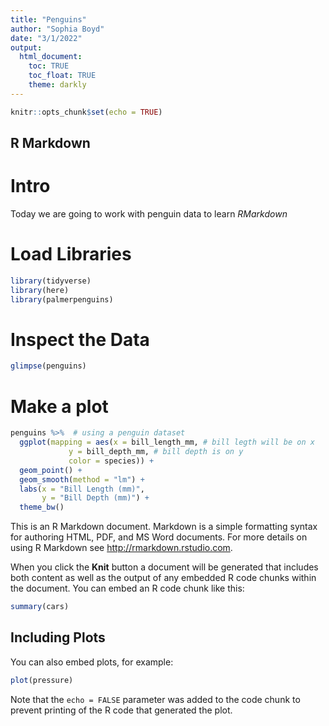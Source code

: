 ```yaml
---
title: "Penguins"
author: "Sophia Boyd"
date: "3/1/2022"
output: 
  html_document:
    toc: TRUE
    toc_float: TRUE
    theme: darkly
---
```


```r
knitr::opts_chunk$set(echo = TRUE)
```

## R Markdown
# Intro

Today we are going to work with penguin data to learn *RMarkdown*

# Load Libraries

```r
library(tidyverse)
library(here)
library(palmerpenguins)
```

# Inspect the Data
```r
glimpse(penguins)
```

# Make a plot
```r
penguins %>%  # using a penguin dataset
  ggplot(mapping = aes(x = bill_length_mm, # bill legth will be on x
             y = bill_depth_mm, # bill depth is on y
             color = species)) +
  geom_point() +
  geom_smooth(method = "lm") +
  labs(x = "Bill Length (mm)",
       y = "Bill Depth (mm)") +
  theme_bw()
```


This is an R Markdown document. Markdown is a simple formatting syntax for authoring HTML, PDF, and MS Word documents. For more details on using R Markdown see <http://rmarkdown.rstudio.com>.

When you click the **Knit** button a document will be generated that includes both content as well as the output of any embedded R code chunks within the document. You can embed an R code chunk like this:

```r
summary(cars)
```

## Including Plots

You can also embed plots, for example:

```r
plot(pressure)
```

Note that the `echo = FALSE` parameter was added to the code chunk to prevent printing of the R code that generated the plot.
